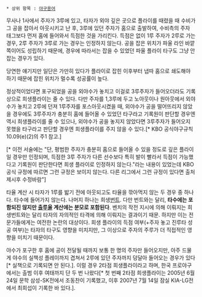  * 상위 항목 : [[야구용어]]

무사나 1사에서 주자가 3루에 있고, 타자가 외야 깊은 곳으로 플라이를 때렸을 때 수비가 그 공을 잡아서 아웃시키고 난 후, 3루에 있던 주자가 홈으로 출발하여, 수비측의 주자 태그보다 먼저 홈에 들어와서 득점한 것을 가리킨다. 득점은 없이 1루 주자가 2루로 가는 경우, 2루 주자가 3루로 가는 경우는 인정하지 않는다. 공을 잡은 위치가 파울 라인 바깥쪽이어도 성립하기 때문에, 경우에 따라서는 잡을 수 있었던 파울 플라이 타구도 그냥 안 잡는 경우가 있다.

당연한 얘기지만 일단은 가만히 있다가 플라이로 잡힌 이후부터 냅따 홈으로 쇄도해야 하기 때문에 잡힌 위치가 멀수록 성공률이 높다.

정상적이었다면 포구되었을 공을 외야수가 놓치고 이걸로 3루주자가 들어오더라도 기록상으로 희생플라이는 줄 수 있다. 다만 주자를 1,3루에 두고 노아웃이나 원아웃에서 외야수가 놓치고 2루에 던져 1루주자를 포스아웃시켰을 때, 외야수가 공을 떨어뜨리지 않았을 경우에도 3루주자가 충분히 홈에 들어올 수 있었던 타구라고 기록원이 판단할 경우엔 역시 희생플라이를 줄 수 있으나, 외야수가 공을 놓지지 않았다면 3루주자가 들어오지 못했을 타구라고 판단할 경우엔 희생플라이를 주지 않을 수 있다.[* KBO 공식야구규칙 10.09(e)(2)의 주1 참고.] 

[* 이전 서술에는 "단, 평범한 주자가 충분히 홈으로 들어올 수 있을 정도로 깊은 플라이일 경우만 인정되며, 득점한 3루 주자가 다른 선수보다 특히 발이 빨라서 득점이 가능했다고 기록원이 판단한다면 희생 플라이로 인정하지 않는다."라는 내용이 있었는데 KBO 공식 규정에 따르면 그런 규정은 보이지 않는다. 다른 리그에서 그런 규정이 있다면 출처제시후 수정바람"]

타율 계산 시 타자가 1루를 밟기 전에 아웃되고도 타율을 깎아먹지 않는 두 경우 중 하나다. 타수에 들어가지 않는다. 나머지 하나는 희생[[번트]]. 다만 번트와는 달리, '''타수에는 포함되진 않지만 [[출루율]] 계산에는 분모로 포함된다'''. 벤치의 작전 지시에 의해 이뤄지는 희생번트와는 달리 타자의 자의적인 타격에 의해 이뤄지는 결과이기 때문.
하지만 이는 전문가들에게는 여전한 논란의 대상이다. 희생 플라이의 득점 여부(+주자 놓고 진루타 성공 여부)는 타자의 타구도 영향을 미치지만, 그 이상으로 주자의 주루가 더 직접적인 영향을 미치기 때문이다.

야수가 포구한 후 홈에 공이 전달될 때까지 보통 한 명의 주자만 들어오지만, 아주 드물게 야수의 실책성 플레이까지 겹쳐서 2루에 있던 주자까지 덩달아 들어오는 경우가 있다[* 실책으로 기록되면 안 된다.]. 이럴 경우 2타점 희생플라이라고 하며, 한국 프로야구에서는 출범 이후 여태까지 단 두 번 나왔다[* 첫 번째 2타점 희생플라이는 2005년 6월 24일 문학 삼성-SK전에서 조동찬이 기록했고, 이후 2007년 7월 14일 잠실 KIA-LG전에서 최희섭이 기록한 바 있다.].
